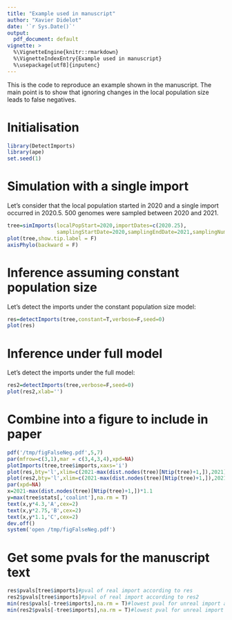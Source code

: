 ```yaml
---
title: "Example used in manuscript"
author: "Xavier Didelot"
date: '`r Sys.Date()`'
output:
  pdf_document: default
vignette: >
  %\VignetteEngine{knitr::rmarkdown}
  %\VignetteIndexEntry{Example used in manuscript}
  %\usepackage[utf8]{inputenc}
---
```


This is the code to reproduce an example shown in the manuscript.
The main point is to show that ignoring changes in the local population size
leads to false negatives.

# Initialisation

```r
library(DetectImports)
library(ape)
set.seed(1)
```

# Simulation with a single import

Let's consider that the local population started in 2020 and a single import occurred in 2020.5.
500 genomes were sampled between 2020 and 2021.

```r
tree=simImports(localPopStart=2020,importDates=c(2020.25),
                samplingStartDate=2020,samplingEndDate=2021,samplingNumber=500,globalNeg = 0.01)
plot(tree,show.tip.label = F)
axisPhylo(backward = F)
```

# Inference assuming constant population size

Let's detect the imports under the constant population size model:

```r
res=detectImports(tree,constant=T,verbose=F,seed=0)
plot(res)
```

# Inference under full model

Let's detect the imports under the full model:

```r
res2=detectImports(tree,verbose=F,seed=0)
plot(res2,xlab='')
```

# Combine into a figure to include in paper

```r
pdf('/tmp/figFalseNeg.pdf',5,7)
par(mfrow=c(3,1),mar = c(3,4,3,4),xpd=NA)
plotImports(tree,tree$imports,xaxs='i')
plot(res,bty='l',xlim=c(2021-max(dist.nodes(tree)[Ntip(tree)+1,]),2021),xaxs='i',xlab='')
plot(res2,bty='l',xlim=c(2021-max(dist.nodes(tree)[Ntip(tree)+1,]),2021),xaxs='i',xlab='')
par(xpd=NA)
x=2021-max(dist.nodes(tree)[Ntip(tree)+1,])*1.1
y=max(tree$stats[,'coalint'],na.rm = T)
text(x,y*4.3,'A',cex=2)
text(x,y*2.75,'B',cex=2)
text(x,y*1.1,'C',cex=2)
dev.off()
system('open /tmp/figFalseNeg.pdf')
```

# Get some pvals for the manuscript text
```r
res$pvals[tree$imports]#pval of real import according to res
res2$pvals[tree$imports]#pval of real import according to res2
min(res$pvals[-tree$imports],na.rm = T)#lowest pval for unreal import according to res
min(res2$pvals[-tree$imports],na.rm = T)#lowest pval for unreal import according to res2
```
